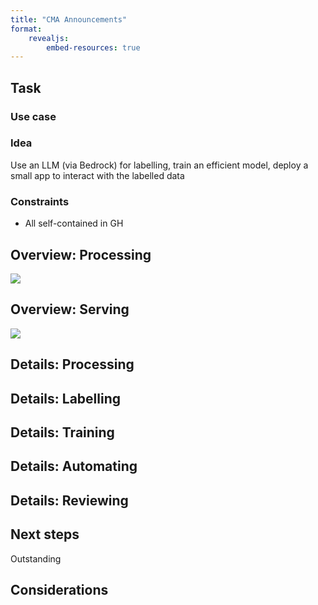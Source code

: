 ```yaml
---
title: "CMA Announcements"
format: 
    revealjs:
        embed-resources: true  
---
```


## Task

### Use case



### Idea

Use an LLM (via Bedrock) for labelling, train an efficient model, deploy a small app to interact with the labelled data

### Constraints 

- All self-contained in GH

## Overview: Processing

![](overview.drawio.png)

## Overview: Serving

![](overview-app.drawio.png)

## Details: Processing

## Details: Labelling

## Details: Training

## Details: Automating

## Details: Reviewing

## Next steps

Outstanding

## Considerations

